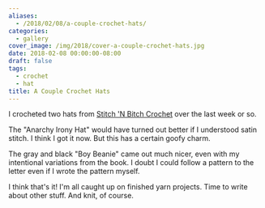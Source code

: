 ```yaml
---
aliases:
  - /2018/02/08/a-couple-crochet-hats/
categories:
  - gallery
cover_image: /img/2018/cover-a-couple-crochet-hats.jpg
date: 2018-02-08 00:00:00-08:00
draft: false
tags:
  - crochet
  - hat
title: A Couple Crochet Hats
---
```


I crocheted two hats from [Stitch 'N Bitch Crochet][] over the last week or so.

[Stitch 'N Bitch Crochet]: https://www.goodreads.com/book/show/57512.Stitch_n_Bitch_Crochet

The "Anarchy Irony Hat" would have turned out better if I understood satin stitch. I think I got it now. But
this has a certain goofy charm.

The gray and black "Boy Beanie" came out much nicer, even with my intentional
variations from the book. I doubt I could follow a pattern to the letter even if I wrote the pattern myself.

I think that's it! I'm all caught up on finished yarn projects. Time to write about other stuff. And knit, of
course.
